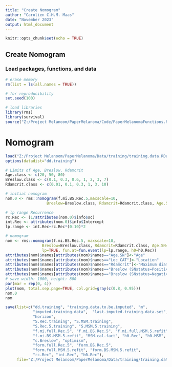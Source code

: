 ```yaml
---
title: "Create Nomogram"
author: "Carolien C.H.M. Maas"
date: "November 2023"
output: html_document
---
```


```r
knitr::opts_chunk$set(echo = TRUE)
```

## Create Nomogram

### Load packages, functions, and data 
```r
# erase memory
rm(list = ls(all.names = TRUE))

# for reproducibility
set.seed(100)

# load libraries
library(rms)
library(survival)
source("Z:/Project Melanoom/PaperMelanoma/Code/PaperMelanomaFunctions.R")
```

# Nomogram
```r
load("Z:/Project Melanoom/PaperMelanoma/Data/training/training.data.RData")
options(datadist="dd.training")

# Limits of Age, Breslow, Rdamcrit
Age.class <- c(20, 50, 80)
Breslow.class <- c(0.1, 0.3, 0.6, 1, 2, 3, 7)
Rdamcrit.class <- c(0.01, 0.1, 0.3, 1, 3, 10)

# initial nomogram
nom.0 <- rms::nomogram(f.mi.BS.Rec.5,maxscale=10,
                  Breslow=Breslow.class, Rdamcrit=Rdamcrit.class, Age.SN=Age.class)

# lp range Recurrence
rc.Rec <- (1/attributes(nom.0)$info$sc)
int.Rec <- attributes(nom.0)$info$Intercept
lp.range <- int.Rec+rc.Rec*(0:10)*2

# nomogram
nom <- rms::nomogram(f.mi.BS.Rec.5, maxscale=10,
                Breslow=Breslow.class, Rdamcrit=Rdamcrit.class, Age.SN=Age.class,
                lp=TRUE, fun.at=fun.event(lp=lp.range, h0=h0.Rec))
attributes(nom)$names[attributes(nom)$names=="Age.SN"]<-"Age"
attributes(nom)$names[attributes(nom)$names=="Loc_CAT"]<-"Location"
attributes(nom)$names[attributes(nom)$names=="Rdamcrit"]<-"Maximum diameter of largest SN metastasis"
attributes(nom)$names[attributes(nom)$names=="Breslow (SNstatus=Positive)"]<-"Breslow (positive SN)"
attributes(nom)$names[attributes(nom)$names=="Breslow (SNstatus=Negative)"]<-"Breslow (negative SN)"
# save width: 1000, height: 800
par(mar = rep(0, 4))
plot(nom, total.sep.page=TRUE, col.grid=gray(c(0.8, 0.95)))
nom.0
nom

save(list=c("dd.training", "training.data.to.be.imputed", "m", 
            "imputed.training.data",  "last.imputed.training.data.set", 
            "horizon", 
            "S.Rec.training", "S.MSM.training",
            "S.Rec.5.training", "S.MSM.5.training",
            "f.mi.full.Rec.5", "f.mi.BS.Rec.5", "f.mi.full.MSM.5.refit", 
            "f.mi.BS.MSM.5.refit", "MSM.cal.fact", "h0.Rec", "h0.MSM",
            "c.Breslow", "optimism",
            "form.full.Rec.5", "form.BS.Rec.5", 
            "form.full.MSM.5.refit", "form.BS.MSM.5.refit", 
            "rc.Rec", "int.Rec", "h0.Rec"),
     file="Z:/Project Melanoom/PaperMelanoma/Data/training/training.data.Rdata", compress=TRUE)
```

